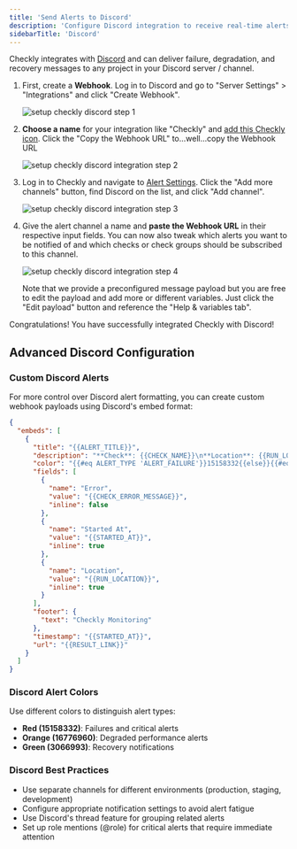 ```yaml
---
title: 'Send Alerts to Discord'
description: 'Configure Discord integration to receive real-time alerts from Checkly monitors'
sidebarTitle: 'Discord'
---
```


Checkly integrates with [Discord](https://discord.com/) and can
deliver failure, degradation, and recovery messages to any project in your Discord server / channel.

1. First, create a **Webhook**. Log in to Discord and go to "Server Settings" > "Integrations" and click "Create Webhook".

   ![setup checkly discord step 1](/images/docs/images/integrations/discord/discord_step1.png)

2. **Choose a name** for your integration like "Checkly" and [add this Checkly icon](https://cdn.checklyhq.com/logos/fat_racoon_square.png).
    Click the "Copy the Webhook URL" to...well...copy the Webhook URL 

   ![setup checkly discord integration step 2](/images/docs/images/integrations/discord/discord_step2.png)

3. Log in to Checkly and navigate to [Alert Settings](https://app.checklyhq.com/alert-settings/).
   Click the "Add more channels" button, find Discord on the list, and click "Add channel".

   ![setup checkly discord integration step 3](/images/docs/images/integrations/discord/discord_step3.png)

4. Give the alert channel a name and **paste the Webhook URL** in their respective input fields. You can now also tweak
   which alerts you want to be notified of and which checks or check groups should be subscribed to this channel.

   ![setup checkly discord integration step 4](/images/docs/images/integrations/discord/discord_step4.png)

   <Callout type="note">
   Note that we provide a preconfigured message payload but you are free to edit the payload and add more or different
   variables. Just click the "Edit payload" button and reference the "Help & variables tab".
   </Callout>

Congratulations! You have successfully integrated Checkly with Discord!

## Advanced Discord Configuration

### Custom Discord Alerts

For more control over Discord alert formatting, you can create custom webhook payloads using Discord's embed format:

```json
{
  "embeds": [
    {
      "title": "{{ALERT_TITLE}}",
      "description": "**Check**: {{CHECK_NAME}}\n**Location**: {{RUN_LOCATION}}\n**Response Time**: {{RESPONSE_TIME}}ms",
      "color": "{{#eq ALERT_TYPE 'ALERT_FAILURE'}}15158332{{else}}{{#eq ALERT_TYPE 'ALERT_DEGRADED'}}16776960{{else}}3066993{{/eq}}{{/eq}}",
      "fields": [
        {
          "name": "Error",
          "value": "{{CHECK_ERROR_MESSAGE}}",
          "inline": false
        },
        {
          "name": "Started At",
          "value": "{{STARTED_AT}}",
          "inline": true
        },
        {
          "name": "Location",
          "value": "{{RUN_LOCATION}}",
          "inline": true
        }
      ],
      "footer": {
        "text": "Checkly Monitoring"
      },
      "timestamp": "{{STARTED_AT}}",
      "url": "{{RESULT_LINK}}"
    }
  ]
}
```

### Discord Alert Colors

Use different colors to distinguish alert types:

- **Red (15158332)**: Failures and critical alerts
- **Orange (16776960)**: Degraded performance alerts  
- **Green (3066993)**: Recovery notifications

### Discord Best Practices

- Use separate channels for different environments (production, staging, development)
- Configure appropriate notification settings to avoid alert fatigue
- Use Discord's thread feature for grouping related alerts
- Set up role mentions (@role) for critical alerts that require immediate attention